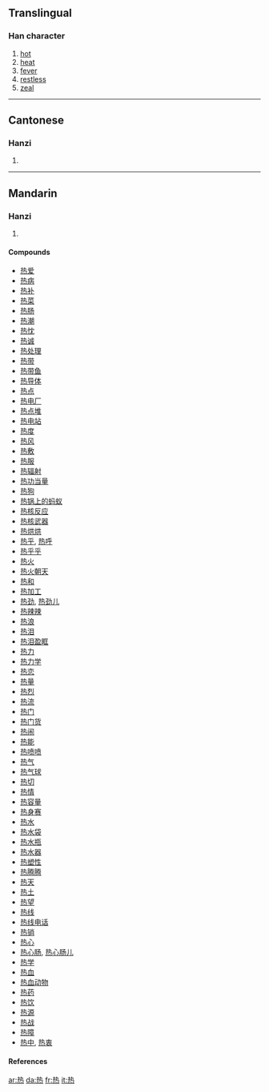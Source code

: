 {{see|熱}}
==Translingual==

===Han character===
{{Han char|rn=86|rad=火|as=06|sn=10|four=|canj=手戈火 (QIF)}}

# [[hot]]
# [[heat]]
# [[fever]]
# [[restless]]
# [[zeal]]

----

==Cantonese==

===Hanzi===
{{yue-hanzi|jyut=jit6|y=yiht}}

# {{defn|Cantonese}}

----

==Mandarin==

===Hanzi===
{{cmn-hanzi|tra=熱|pin=[[rè]] ([[re4]])|wg=je<sup>4</sup>}}

# {{defn|Mandarin}}

====Compounds====
*[[热爱]]
*[[热病]]
*[[热补]]
*[[热菜]]
*[[热肠]]
*[[热潮]]
*[[热忱]]
*[[热诚]]
*[[热处理]]
*[[热带]]
*[[热带鱼]]
*[[热导体]]
*[[热点]]
*[[热电厂]]
*[[热点堆]]
*[[热电站]]
*[[热度]]
*[[热风]]
*[[热敷]]
*[[热服]]
*[[热辐射]]
*[[热功当量]]
*[[热狗]]
*[[热锅上的蚂蚁]]
*[[热核反应]]
*[[热核武器]]
*[[热烘烘]]
*[[热乎]], [[热呼]]
*[[热乎乎]]
*[[热火]]
*[[热火朝天]]
*[[热和]]
*[[热加工]]
*[[热劲]], [[热劲儿]]
*[[热辣辣]]
*[[热浪]]
*[[热泪]]
*[[热泪盈眶]]
*[[热力]]
*[[热力学]]
*[[热恋]]
*[[热量]]
*[[热烈]]
*[[热流]]
*[[热门]]
*[[热门货]]
*[[热闹]]
*[[热能]]
*[[热喷喷]]
*[[热气]]
*[[热气球]]
*[[热切]]
*[[热情]]
*[[热容量]]
*[[热身赛]]
*[[热水]]
*[[热水袋]]
*[[热水瓶]]
*[[热水器]]
*[[热塑性]]
*[[热腾腾]]
*[[热天]]
*[[热土]]
*[[热望]]
*[[热线]]
*[[热线电话]]
*[[热销]]
*[[热心]]
*[[热心肠]], [[热心肠儿]]
*[[热学]]
*[[热血]]
*[[热血动物]]
*[[热药]]
*[[热饮]]
*[[热源]]
*[[热战]]
*[[热障]]
*[[热中]], [[热衷]]

====References====
{{Han ref|kx=0671.081|hdz=32201.090|uh=70ED|ud=28909}}

[[ar:热]]
[[da:热]]
[[fr:热]]
[[it:热]]